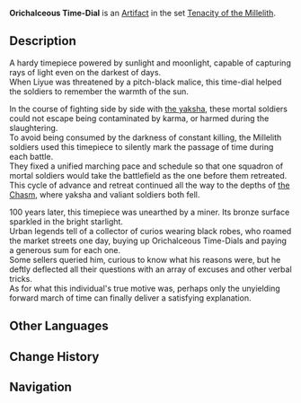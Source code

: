 {{Artifact Infobox
|image = Item Orichalceous Time-Dial.png
|set   = Tenacity of the Millelith
|piece = Sands of Eon
}}
{{Description|A simple device for telling time. This was once standard-issue for the Millelith during times of war.}}
'''Orichalceous Time-Dial''' is an [[Artifact]] in the set [[Tenacity of the Millelith]].

==Description==
A hardy timepiece powered by sunlight and moonlight, capable of capturing rays of light even on the darkest of days.<br />When Liyue was threatened by a pitch-black malice, this time-dial helped the soldiers to remember the warmth of the sun.

In the course of fighting side by side with [[Bosacius|the yaksha]], these mortal soldiers could not escape being contaminated by karma, or harmed during the slaughtering.<br />To avoid being consumed by the darkness of constant killing, the Millelith soldiers used this timepiece to silently mark the passage of time during each battle.<br />They fixed a unified marching pace and schedule so that one squadron of mortal soldiers would take the battlefield as the one before them retreated.<br />This cycle of advance and retreat continued all the way to the depths of [[the Chasm]], where yaksha and valiant soldiers both fell.

100 years later, this timepiece was unearthed by a miner. Its bronze surface sparkled in the bright starlight.<br />Urban legends tell of a collector of curios wearing black robes, who roamed the market streets one day, buying up Orichalceous Time-Dials and paying a generous sum for each one.<br />Some sellers queried him, curious to know what his reasons were, but he deftly deflected all their questions with an array of excuses and other verbal tricks.<br />As for what this individual's true motive was, perhaps only the unyielding forward march of time can finally deliver a satisfying explanation.

==Other Languages==
{{Other Languages
|en      = Orichalceous Time-Dial
|zhs     = 金铜时晷
|zhs_rm  = Jīn Tóng Shíguǐ
|zht     = 金銅時晷
|zht_rm  = Jīn Tóng Shíguǐ
|zh_tl   = Gilt Bronze Time-Dial
|ja      = 金銅の日時計
|ja_rm   = Kondou no Hidokei
|ja_tl   = Gilt Bronze Sundial
|ko      = 금동의 해시계
|ko_rm   = 
|ko_tl   = 
|es      = Reloj de Sol de Oricalco
|es_tl   = Orichalceous Sundial
|fr      = Cadran solaire doré
|fr_tl   = Golden Sundial
|ru      = Золотые часы
|ru_tl   = 
|th      = Orichalceous Time-Dial
|vi      = Đồng Hồ Vàng Đồng
|vi_tl   = 
|de      = Kupferne Sonnenuhr
|de_tl   = Copper Sundial
|id      = Orichalceous Time-Dial
|pt      = Relógio de Sol Dourado
|pt_tl   = 
}}

==Change History==
{{Change History|1.5}}

==Navigation==
{{Artifact Set Navbox|Tenacity of the Millelith}}